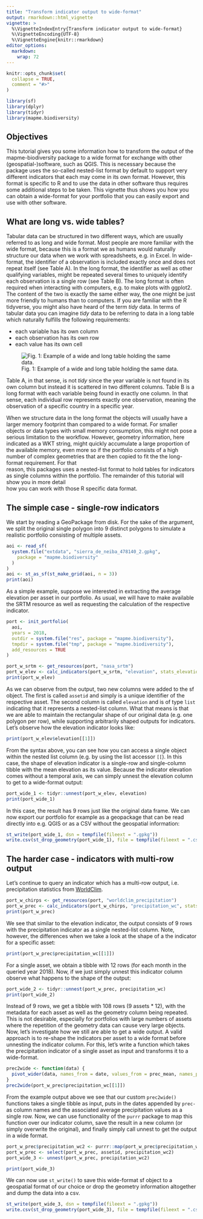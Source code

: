 ```yaml
---
title: "Transform indicator output to wide-format"
output: rmarkdown::html_vignette
vignette: >
  %\VignetteIndexEntry{Transform indicator output to wide-format}
  %\VignetteEncoding{UTF-8}
  %\VignetteEngine{knitr::rmarkdown}
editor_options: 
  markdown: 
    wrap: 72
---
```


```r
knitr::opts_chunk$set(
  collapse = TRUE,
  comment = "#>"
)
```

```r
library(sf)
library(dplyr)
library(tidyr)
library(mapme.biodiversity)
```

## Objectives

This tutorial gives you some information how to transform the output of
the mapme-biodiversity package to a wide format for exchange with other
(geospatial-)software, such as QGIS. This is necessary because the
package uses the so-called nested-list format by default to support very
different indicators that each may come in its own format. However, this
format is specific to R and to use the data in other software thus
requires some additional steps to be taken. This vignette thus shows you
how you can obtain a wide-format for your portfolio that you can easily
export and use with other software.

## What are long vs. wide tables?

Tabular data can be structured in two different ways, which are usually
referred to as long and wide format. Most people are more familiar with
the wide format, because this is a format we as humans would naturally
structure our data when we work with spreadsheets, e.g. in Excel. In
wide-format, the identifier of a observation is included exactly once
and does not repeat itself (see Table A). In the long format, the
identifier as well as other qualifying variables, might be repeated
several times to uniquely identify each observation is a single row (see
Table B). The long format is often required when interacting with
computers, e.g. to make plots with ggplot2. The content of the two is
exactly the same either way, the one might be just more friendly to
humans than to computers. If you are familiar with the R tidyverse, you
might also have heard of the term *tidy* data. In terms of tabular data
you can imagine *tidy* data to be referring to data in a long table
which naturally fulfills the following requirements:

-   each variable has its own column
-   each observation has its own row
-   each value has its own cell

![Fig. 1: Example of a wide and long table holding the same
data.](assets/img/wide-long-tables.png)

Table A, in that sense, is not *tidy* since the year variable is not
found in its own column but instead it is scattered in two different
columns. Table B is a long format with each variable being found in
exactly one column. In that sense, each individual row represents
exactly one observation, meaning the observation of a specific country
in a specific year.

When we structure data in the long format the objects will usually have
a larger memory footprint than compared to a wide format. For smaller
objects or data types with small memory consumption, this might not pose
a serious limitation to the workflow. However, geometry information,
here indicated as a WKT string, might quickly accumulate a large
proportion of the available memory, even more so if the portfolio
consists of a high number of complex geometries that are then copied to
fit the the long-format requirement. For that\
reason, this packages uses a nested-list format to hold tables for
indicators as single columns within the portfolio. The remainder of this
tutorial will show you in more detail\
how you can work with those R specific data format.

## The simple case - single-row indicators

We start by reading a GeoPackage from disk. For the sake of the
argument, we split the original single polygon into 9 distinct polygons
to simulate a realistic portfolio consisting of multiple assets.

```r
aoi <- read_sf(
  system.file("extdata", "sierra_de_neiba_478140_2.gpkg",
    package = "mapme.biodiversity"
  )
)
aoi <- st_as_sf(st_make_grid(aoi, n = 3))
print(aoi)
```

As a simple example, suppose we interested in extracting the average
elevation per asset in our portfolio. As usual, we will have to make
available the SRTM resource as well as requesting the calculation of the
respective indicator.

```r
port <- init_portfolio(
  aoi,
  years = 2018,
  outdir = system.file("res", package = "mapme.biodiversity"),
  tmpdir = system.file("tmp", package = "mapme.biodiversity"),
  add_resources = TRUE
)

port_w_srtm <- get_resources(port, "nasa_srtm")
port_w_elev <- calc_indicators(port_w_srtm, "elevation", stats_elevation = "mean")
print(port_w_elev)
```

As we can observe from the output, two new columns were added to the sf
object. The first is called `assetid` and simply is a unique identifier
of the respective asset. The second column is called `elevation` and is
of type `list` indicating that it represents a nested-list column. What
that means is that we are able to maintain the rectangular shape of our
original data (e.g. one polygon per row), while supporting arbitrarily
shaped outputs for indicators. Let's observe how the elevation indicator
looks like:

```r
print(port_w_elev$elevation[[1]])
```

From the syntax above, you can see how you can access a single object
within the nested list column (e.g. by using the list accessor `[[`). In
this case, the shape of elevation indicator is a single-row and
single-column tibble with the mean elevation as its value. Because the
indicator elevation comes without a temporal axis, we can simply unnest
the elevation column to get to a wide-format output:

```r
port_wide_1 <- tidyr::unnest(port_w_elev, elevation)
print(port_wide_1)
```

In this case, the result has 9 rows just like the original data frame.
We can now export our portfolio for example as a geopackage that can be
read directly into e.g. QGIS or as a CSV without the geospatial
information:

```r
st_write(port_wide_1, dsn = tempfile(fileext = ".gpkg"))
write.csv(st_drop_geometry(port_wide_1), file = tempfile(fileext = ".csv"))
```

## The harder case - indicators with multi-row output

Let's continue to query an indicator which has a multi-row output, i.e.
precipitation statistics from [WorldClim](https://www.worldclim.org/).

```r
port_w_chirps <- get_resources(port, "worldclim_precipitation")
port_w_prec <- calc_indicators(port_w_chirps, "precipitation_wc", stats_worldclim = "mean")
print(port_w_prec)
```

We see that similar to the elevation indicator, the output consists of 9
rows with the precipitation indicator as a single nested-list column.
Note, however, the differences when we take a look at the shape of a the
indicator for a specific asset:

```r
print(port_w_prec$precipitation_wc[[1]])
```

For a single asset, we obtain a tibble with 12 rows (for each month in
the queried year 2018). Now, if we just simply unnest this indicator
column observe what happens to the shape of the output:

```r
port_wide_2 <- tidyr::unnest(port_w_prec, precipitation_wc)
print(port_wide_2)
```

Instead of 9 rows, we get a tibble with 108 rows (9 assets \* 12), with
the metadata for each asset as well as the geometry column being
repeated. This is not desirable, especially for portfolios with large
numbers of assets where the repetition of the geometry data can cause
very large objects. Now, let's investigate how we still are able to get
a wide output. A valid approach is to re-shape the indicators per asset
to a wide format before unnesting the indicator column. For this, let's
write a function which takes the precipitation indicator of a single
asset as input and transforms it to a wide-format.

```r
prec2wide <- function(data) {
  pivot_wider(data, names_from = date, values_from = prec_mean, names_prefix = "prec-")
}
prec2wide(port_w_prec$precipitation_wc[[1]])
```

From the example output above we see that our custom `prec2wide()`
functions takes a single tibble as input, puts in the dates appended by
`prec-` as column names and the associated average precipitation values
as a single row. Now, we can use functionality of the `purrr` package to
map this function over our indicator column, save the result in a new
column (or simply overwrite the original), and finally simply call
unnest to get the output in a wide format.

```r
port_w_prec$precipitation_wc2 <- purrr::map(port_w_prec$precipitation_wc, prec2wide)
port_w_prec <- select(port_w_prec, assetid, precipitation_wc2)
port_wide_3 <- unnest(port_w_prec, precipitation_wc2)

print(port_wide_3)
```

We can now use `st_write()` to save this wide-format sf object to a
geospatial format of our choice or drop the geometry information
altogether and dump the data into a csv.

```r
st_write(port_wide_3, dsn = tempfile(fileext = ".gpkg"))
write.csv(st_drop_geometry(port_wide_3), file = tempfile(fileext = ".csv"))
```
